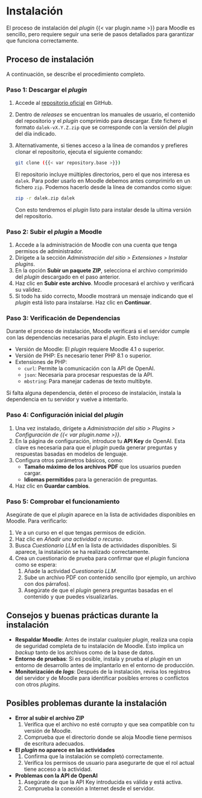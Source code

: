 # Instalación

El proceso de instalación del _plugin_ {{< var plugin.name >}} para Moodle
es sencillo, pero requiere seguir una serie de pasos detallados para
garantizar que funciona correctamente.

## Proceso de instalación

A continuación, se describe el procedimiento completo.

### Paso 1: Descargar el _plugin_

1. Accede al [repositorio oficial]({{< var repository >}}) en GitHub.
2. Dentro de _releases_ se encuentran los manuales de usuario, el
   contenido del repositorio y el _plugin_ comprimido para descargar.
   Este fichero el formato ` dalek-vX.Y.Z.zip` que se
   corresponde con la versión del _plugin_ del día indicado.
3. Alternativamente, si tienes acceso a la línea de comandos y prefieres
   clonar el repositorio, ejecuta el siguiente comando:

   ```bash
   git clone ({{< var repository.base >}})
   ```

   El repositorio incluye múltiples directorios, pero el que nos
   interesa es `dalek`. Para poder usarlo en Moodle debemos antes
   comprimirlo en un fichero `zip`. Podemos hacerlo desde la línea de
   comandos como sigue:

   ```bash
   zip -r dalek.zip dalek
   ```

   Con esto tendremos el _plugin_ listo para instalar desde la ultima
   versión del repositorio.

### Paso 2: Subir el _plugin_ a Moodle

1. Accede a la administración de Moodle con una cuenta que tenga
   permisos de administrador.
2. Dirígete a la sección _Administración del sitio > Extensiones >
   Instalar plugins_.
3. En la opción **Subir un paquete ZIP**, selecciona el archivo
   comprimido del _plugin_ descargado en el paso anterior.
4. Haz clic en **Subir este archivo**. Moodle procesará el archivo y
   verificará su validez.
5. Si todo ha sido correcto, Moodle mostrará un mensaje indicando que
   el _plugin_ está listo para instalarse. Haz clic en **Continuar**.

### Paso 3: Verificación de Dependencias

Durante el proceso de instalación, Moodle verificará si el servidor
cumple con las dependencias necesarias para el _plugin_. Esto incluye:

- Versión de Moodle: El _plugin_ requiere Moodle 4.1 o superior.
- Versión de PHP: Es necesario tener PHP 8.1 o superior.
- Extensiones de PHP:
  - `curl`: Permite la comunicación con la API de OpenAI.
  - `json`: Necesaria para procesar respuestas de la API.
  - `mbstring`: Para manejar cadenas de texto multibyte.

Si falta alguna dependencia, detén el proceso de instalación, instala la
dependencia en tu servidor y vuelve a intentarlo.

### Paso 4: Configuración inicial del _plugin_

1. Una vez instalado, dirígete a _Administración del sitio > Plugins >
   Configuración de {{< var plugin.name >}}_.
2. En la página de configuración, introduce tu **API Key** de OpenAI.
   Esta clave es necesaria para que el _plugin_ pueda generar preguntas y
   respuestas basadas en modelos de lenguaje.
3. Configura otros parámetros básicos, como:
   - **Tamaño máximo de los archivos PDF** que los usuarios pueden
     cargar.
   - **Idiomas permitidos** para la generación de preguntas.
1. Haz clic en **Guardar cambios**.

### Paso 5: Comprobar el funcionamiento

Asegúrate de que el _plugin_ aparece en la lista de actividades
disponibles en Moodle. Para verificarlo:

1. Ve a un curso en el que tengas permisos de edición.
2. Haz clic en _Añadir una actividad o recurso_.
3. Busca _Cuestionario LLM_ en la lista de actividades disponibles. Si
   aparece, la instalación se ha realizado correctamente.
4. Crea un cuestionario de prueba para confirmar que el _plugin_
   funciona como se espera:
   1. Añade la actividad _Cuestionario LLM_.
   2. Sube un archivo PDF con contenido sencillo (por ejemplo, un
      archivo con dos párrafos).
   4. Asegúrate de que el _plugin_ genera preguntas basadas en el
      contenido y que puedes visualizarlas.

## Consejos y buenas prácticas durante la instalación

- **Respaldar Moodle**: Antes de instalar cualquier _plugin_, realiza
  una copia de seguridad completa de tu instalación de Moodle. Esto
  implica un _backup_ tanto de los archivos como de la base de datos.
- **Entorno de pruebas**: Si es posible, instala y prueba el
  _plugin_ en un entorno de desarrollo antes de implantarlo en el
  entorno de producción.
- **Monitorización de _logs_**: Después de la instalación, revisa los
  registros del servidor y de Moodle para identificar posibles errores o
  conflictos con otros _plugins_.

## Posibles problemas durante la instalación

- **Error al subir el archivo ZIP**
  1. Verifica que el archivo no esté corrupto y que sea compatible con
     tu versión de Moodle.
  2. Comprueba que el directorio donde se aloja Moodle tiene permisos de
     escritura adecuados.

- **El _plugin_ no aparece en las actividades**
  1. Confirma que la instalación se completó correctamente.
  2. Verifica los permisos de usuario para asegurarte de que el rol
     actual tiene acceso a la actividad.

- **Problemas con la API de OpenAI**
  1. Asegúrate de que la API Key introducida es válida y está activa.
  2. Comprueba la conexión a Internet desde el servidor.
